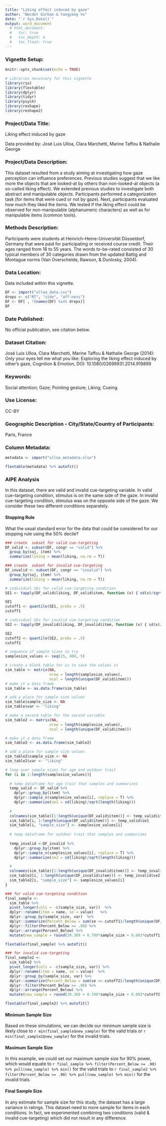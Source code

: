 ```yaml
---
title: "Liking effect induced by gaze"
author: "Necdet Gürkan & Yangyang Yu"
date: "`r Sys.Date()`"
output: word_document
  # html_document:
  #   toc: true
  #   toc_depth: 4
  #   toc_float: true
---
```


### Vignette Setup:
  
```r
knitr::opts_chunk$set(echo = TRUE)

# Libraries necessary for this vignette
library(rio)
library(flextable)
library(dplyr)
library(tidyr)
library(psych)
library(reshape)
library(reshape2)
```

### Project/Data Title: 

Liking effect induced by gaze

Data provided by: José Luis Ulloa, Clara Marchetti, Marine Taffou & Nathalie George

### Project/Data Description: 

This dataset resulted from a study aiming at investigating how gaze perception can influence preferences. Previous studies suggest that we like more the objects that are looked-at by others than non-looked-at objects (a so-called liking effect). We extended previous studies to investigate both abstract and manipulable objects. Participants performed a categorization task (for items that were cued or not by gaze). Next, participants evaluated how much they liked the items. We tested if the liking effect could be observed for non-manipulable (alphanumeric characters) as well as for manipulable items (common tools).

### Methods Description: 

Participants were students at Heinrich-Heine-Universität Düsseldorf, Germany that were paid for participating or received course credit. Their ages ranged from 18 to 55 years. The words to-be-rated consisted of 30 typical members of 30 categories drawn from the updated Battig and Montague norms (Van Overschelde, Rawson, & Dunlosky, 2004).

### Data Location: 

Data included within this vignette.

```r
DF <- import("ulloa_data.csv")
drops <- c("RT", "side", "aff-ness")
DF <- DF[ , !(names(DF) %in% drops)]
DF
```

### Date Published: 

No official publication, see citation below.  

### Dataset Citation: 

José Luis Ulloa, Clara Marchetti, Marine Taffou & Nathalie George (2014): Only your eyes tell me what you like: Exploring the liking effect induced by other's gaze, Cognition & Emotion, DOI: 10.1080/02699931.2014.919899

### Keywords: 

Social attention; Gaze; Pointing gesture; Liking; Cueing.

### Use License: 

CC-BY

### Geographic Description - City/State/Country of Participants:

Paris, France

### Column Metadata:

```r
metadata <- import("ulloa_metadata.xlsx")

flextable(metadata) %>% autofit()
```

### AIPE Analysis 

In this dataset, there are valid and invalid cue-targeting variable. In valid cue-targeting condition, stimulus is on the same side of the gaze. In invalid cue-targeting condition, stimulus was on the opposite side of the gaze. We consider these two different conditions separately. 

#### Stopping Rule

What the usual standard error for the data that could be considered for our stopping rule using the 50% decile? 

```r
### create  subset for valid cue-targeting
DF_valid <- subset(DF, congr == "valid") %>% 
  group_by(suj, item) %>% 
  summarize(liking = mean(liking, na.rm = T))

### create  subset for invalid cue-targeting
DF_invalid <- subset(DF, congr == "invalid") %>% 
  group_by(suj, item) %>% 
  summarize(liking = mean(liking, na.rm = T))
```

```r
# individual SEs for valid cue-targeting condition 
SE1 <- tapply(DF_valid$liking, DF_valid$item, function (x) { sd(x)/sqrt(length(x)) })

SE1
cutoff1 <- quantile(SE1, probs = .5)
cutoff1

# individual SEs for invalid cue-targeting condition
SE2 <- tapply(DF_invalid$liking, DF_invalid$item, function (x) { sd(x)/sqrt(length(x)) })

SE2
cutoff2 <- quantile(SE2, probs = .5)
cutoff2
```

```r
# sequence of sample sizes to try
samplesize_values <- seq(25, 400, 5)

# create a blank table for us to save the values in 
sim_table <- matrix(NA, 
                    nrow = length(samplesize_values), 
                    ncol = length(unique(DF_valid$item)))
# make it a data frame
sim_table <- as.data.frame(sim_table)

# add a place for sample size values 
sim_table$sample_size <- NA
sim_table$var <- "liking"

# make a second table for the second variable
sim_table2 <- matrix(NA, 
                    nrow = length(samplesize_values), 
                    ncol = length(unique(DF_valid$item)))

# make it a data frame
sim_table2 <- as.data.frame(sim_table2)

# add a place for sample size values 
sim_table2$sample_size <- NA
sim_table2$var <- "liking"

# loop over sample sizes for age and outdoor trait
for (i in 1:length(samplesize_values)){
    
  # temp dataframe for age trait that samples and summarizes
  temp_valid <- DF_valid %>% 
    dplyr::group_by(item) %>% 
    dplyr::sample_n(samplesize_values[i], replace = T) %>% 
    dplyr::summarize(se1 = sd(liking)/sqrt(length(liking))) 
  
  # 
  colnames(sim_table)[1:length(unique(DF_valid$item))] <- temp_valid$item
  sim_table[i, 1:length(unique(DF_valid$item))] <- temp_valid$se1
  sim_table[i, "sample_size"] <- samplesize_values[i]
  
  # temp dataframe for outdoor trait that samples and summarizes
  
  temp_invalid <-DF_invalid %>% 
    dplyr::group_by(item) %>% 
    dplyr::sample_n(samplesize_values[i], replace = T) %>% 
    dplyr::summarize(se2 = sd(liking)/sqrt(length(liking))) 

  # 
  colnames(sim_table)[1:length(unique(DF_invalid$item))] <- temp_invalid$item
  sim_table2[i, 1:length(unique(DF_invalid$item))] <- temp_invalid$se2
  sim_table2[i, "sample_size"] <- samplesize_values[i]
}

```


```r
### for valid cue-targeting condition
final_sample <- 
  sim_table %>%
  pivot_longer(cols = -c(sample_size, var))  %>% 
  dplyr::rename(item = name, se = value)   %>% 
  dplyr::group_by(sample_size, var)  %>% 
  dplyr::summarize(Percent_Below = sum(se <= cutoff1)/length(unique(DF_valid$item)))  %>% 
  dplyr::filter(Percent_Below >= .80) %>% 
  dplyr::arrange(Percent_Below) %>% 
  mutate(new_sample = round(39.369 + 0.700*sample_size + 0.003*cutoff1 - 0.694*length(unique(DF_valid$item))))

flextable(final_sample) %>% autofit()
```

```r
### for invalid cue-targeting
final_sample2 <- 
  sim_table2 %>%
  pivot_longer(cols = -c(sample_size, var)) %>% 
  dplyr::rename(item = name, se = value)  %>% 
  dplyr::group_by(sample_size, var) %>% 
  dplyr::summarize(Percent_Below = sum(se <= cutoff2)/length(unique(DF_invalid$item))) %>% 
  dplyr::filter(Percent_Below >= .80) %>% 
  dplyr::arrange(Percent_Below) %>% 
  mutate(new_sample = round(39.369 + 0.700*sample_size + 0.003*cutoff2 - 0.694*length(unique(DF_invalid$item))))

flextable(final_sample2) %>% autofit()
```
#### Minimum Sample Size

Based on these simulations, we can decide our minimum sample size is likely close to `r min(final_sample$new_sample)` for the valid trials or `r min(final_sample2$new_sample)` for the invalid trials. 

#### Maximum Sample Size

In this example, we could set our maximum sample size for 90% power, which would equate to `r final_sample %>% filter(Percent_Below >= .90) %>% pull(new_sample) %>% min()` for the valid trials to `r final_sample2 %>% filter(Percent_Below >= .90) %>% pull(new_sample) %>% min()` for the invalid trials.

#### Final Sample Size

In any estimate for sample size for this study, the dataset has a large variance in ratings. This dataset need to more sample for items in each conditions. In fact, we experimented combining two conditions (valid & invalid cue-targeting) which did not result in any difference.


